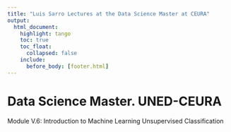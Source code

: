 ```yaml
---
title: "Luis Sarro Lectures at the Data Science Master at CEURA"
output: 
  html_document:
    highlight: tango
    toc: true
    toc_float:
      collapsed: false
    include:
      before_body: [footer.html]
---
```


<style type="text/css">
.title {
  display: none;
}

</style>

# Data Science Master. UNED-CEURA
Module V.6: Introduction to Machine Learning
Unsupervised Classification
